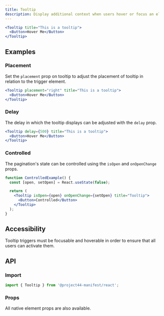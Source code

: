 ```yaml
---
title: Tooltip
description: Display additional context when users hover or focus an element.
---
```


```jsx
<Tooltip title="This is a tooltip">
  <Button>Hover Me</Button>
</Tooltip>
```

## Examples

### Placement

Set the `placement` prop on tooltip to adjust the placement of tooltip in relation to the trigger
element.

```jsx
<Tooltip placement="right" title="This is a tooltip">
  <Button>Hover Me</Button>
</Tooltip>
```

### Delay

The delay in which the tooltip displays can be adjusted with the `delay` prop.

```jsx
<Tooltip delay={500} title="This is a tooltip">
  <Button>Hover Me</Button>
</Tooltip>
```

### Controlled

The pagination's state can be controlled using the `isOpen` and `onOpenChange` props.

```jsx
function ControlledExample() {
  const [open, setOpen] = React.useState(false);

  return (
    <Tooltip isOpen={open} onOpenChange={setOpen} title="Tooltip">
      <Button>Controlled</Button>
    </Tooltip>
  );
}
```

## Accessibility

Tooltip triggers must be focusable and hoverable in order to ensure that all users can activate
them.

## API

### Import

```js
import { Tooltip } from '@project44-manifest/react';
```

### Props

All native element props are also available.

<PropsTable of="Tooltip" />
